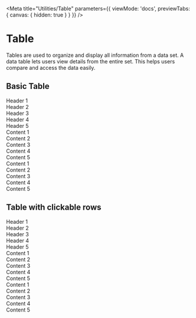 
<Meta
  title="Utilities/Table"
  parameters={{
    viewMode: 'docs',
    previewTabs: { canvas: { hidden: true } }
  }}
/>

# Table

Tables are used to organize and display all information from a data set. A data table lets users view details from the
entire set. This helps users compare and access the data easily.

## Basic Table

<Canvas>
  <div class="upf-table-v2">
    <div class="upf-table__header">
      <div class="upf-table__cell">
        Header 1 <i class="fa fa-info-circle"></i>
      </div>
      <div class="upf-table__cell">
        Header 2
      </div>
      <div class="upf-table__cell">
        Header 3
      </div>
      <div class="upf-table__cell">
        Header 4
      </div>
      <div class="upf-table__cell">
        Header 5
      </div>
      <div class="upf-table__cell upf-table__cell--action">
      </div>
    </div>
    <div class="upf-table__content">
      <div class="upf-table__row">
        <div class="upf-table__cell">
          Content 1
        </div>
        <div class="upf-table__cell">Content 2</div>
        <div class="upf-table__cell">Content 3</div>
        <div class="upf-table__cell">Content 4</div>
        <div class="upf-table__cell">
          Content 5
        </div>
        <div class="upf-table__cell upf-table__cell--action">
          <i class="fa fa-chevron-right"></i>
        </div>
      </div>
      <div class="upf-table__row">
        <div class="upf-table__cell">
          Content 1
        </div>
        <div class="upf-table__cell">Content 2</div>
        <div class="upf-table__cell">Content 3</div>
        <div class="upf-table__cell">Content 4</div>
        <div class="upf-table__cell">
          Content 5
        </div>
        <div class="upf-table__cell upf-table__cell--action">
          <i class="fa fa-chevron-right"></i>
        </div>
      </div>
    </div>
  </div>
</Canvas>

## Table with clickable rows

<Canvas>
  <div class="upf-table-v2 upf-table-v2--clickable">
    <div class="upf-table__header">
      <div class="upf-table__cell">
        Header 1 <i class="fa fa-info-circle"></i>
      </div>
      <div class="upf-table__cell">
        Header 2
      </div>
      <div class="upf-table__cell">
        Header 3
      </div>
      <div class="upf-table__cell">
        Header 4
      </div>
      <div class="upf-table__cell">
        Header 5
      </div>
      <div class="upf-table__cell upf-table__cell--action">
      </div>
    </div>
    <div class="upf-table__content">
      <div class="upf-table__row">
        <div class="upf-table__cell">
          Content 1
        </div>
        <div class="upf-table__cell">Content 2</div>
        <div class="upf-table__cell">Content 3</div>
        <div class="upf-table__cell">Content 4</div>
        <div class="upf-table__cell">
          Content 5
        </div>
        <div class="upf-table__cell upf-table__cell--action">
          <i class="fa fa-chevron-right"></i>
        </div>
      </div>
      <div class="upf-table__row">
        <div class="upf-table__cell">
          Content 1
        </div>
        <div class="upf-table__cell">Content 2</div>
        <div class="upf-table__cell">Content 3</div>
        <div class="upf-table__cell">Content 4</div>
        <div class="upf-table__cell">
          Content 5
        </div>
        <div class="upf-table__cell upf-table__cell--action">
          <i class="fa fa-chevron-right"></i>
        </div>
      </div>
    </div>
  </div>
</Canvas>

